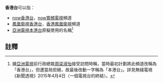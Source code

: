 '''香港台'''可以指：
*[[now香港台|now香港台]]，[[now寬頻電視|now寬頻電視]]頻道
*[[鳳凰衛視香港台|鳳凰衛視香港台]]，[[香港鳳凰衛視|香港鳳凰衛視]]頻道
*[[亞洲電視本港台|亞洲電視本港台]]原擬使用的名稱<ref>據[[亞洲電視|亞洲電視]]前行政總裁[[周梁淑怡|周梁淑怡]]接受訪問時稱，當時最初計劃將此頻道改稱為「香港台」，但遭當局拒絕，故最後改動一字稱為「本港台」。詳見無綫電視《新聞透視》2015年4月4日〈一個電視台的終結〉。</ref>

==註釋==
{{reflist}}

{{消歧義}}